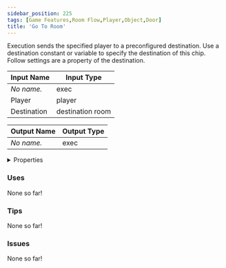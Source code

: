 ```yaml
---
sidebar_position: 225
tags: [Game Features,Room Flow,Player,Object,Door]
title: 'Go To Room'
---
```


Execution sends the specified player to a preconfigured destination. Use a destination constant or variable to specify the destination of this chip. Follow settings are a property of the destination.




<EsbSvg />

| Input Name | Input Type |
|-----------|-----------|
| *No name.* | exec |
| Player | player |
| Destination | destination room |

| Output Name | Output Type |
|-----------|-----------|
| *No name.* | exec |


<details>
  <summary>Properties</summary>
  <div>
    <div>
    <table>
      <thead>
        <tr>
          <th>Is beta required?</th>
          <th>❌</th>
        </tr>
        <tr>
          <th>Is this chip a trolling risk?</th>
          <th>✅</th>
        </tr>
        <tr>
          <th>Is this chip a role assignment risk?</th>
          <th>❌</th>
        </tr>
        <tr>
          <th>Chip UUID</th>
          <th>bad6a57b-2af8-4526-8caa-e07476da4a5b</th>
        </tr>
      </thead>
    </table>
    </div>
  </div>
</details>

### Uses

None so far!

### Tips

None so far!

### Issues

None so far!